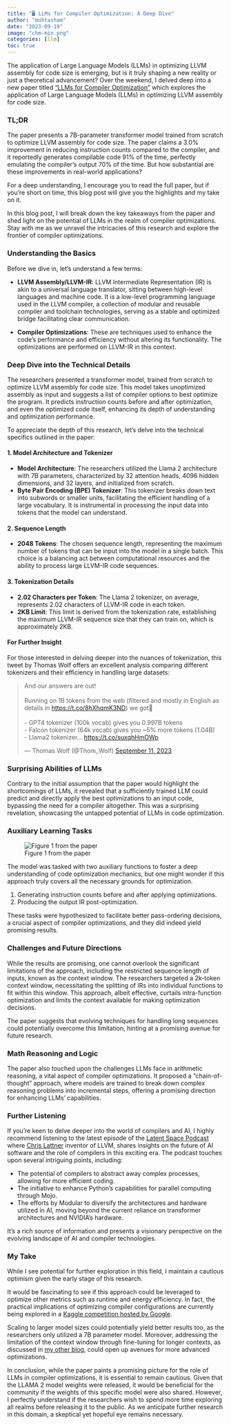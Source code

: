 ```yaml
---
title: "🖥️​ LLMs for Compiler Optimization: A Deep Dive"
author: "muhtasham"
date: "2023-09-19"
image: "chm-min.png"
categories: [llm]
toc: true
---
```


The application of Large Language Models (LLMs) in optimizing LLVM assembly for code size is emerging, but is it truly shaping a new reality or just a theoretical advancement? Over the weekend, I delved deep into a new paper titled ["LLMs for Compiler Optimization"](https://arxiv.org/pdf/2309.07062.pdf) which explores the application of Large Language Models (LLMs) in optimizing LLVM assembly for code size.

### **TL;DR**
The paper presents a 7B-parameter transformer model trained from scratch to optimize LLVM assembly for code size. The paper claims a 3.0% improvement in reducing instruction counts compared to the compiler, and it reportedly generates compilable code 91% of the time, perfectly emulating the compiler's output 70% of the time. But how substantial are these improvements in real-world applications? 

For a deep understanding, I encourage you to read the full paper, but if you're short on time, this blog post will give you the highlights and my take on it.

In this blog post, I will break down the key takeaways from the paper and shed light on the potential of LLMs in the realm of compiler optimizations. Stay with me as we unravel the intricacies of this research and explore the frontier of compiler optimizations.

### **Understanding the Basics**

Before we dive in, let's understand a few terms:

- **LLVM Assembly/LLVM-IR**: LLVM Intermediate Representation (IR) is akin to a universal language translator, sitting between high-level languages and machine code. It is a low-level programming language used in the LLVM compiler, a collection of modular and reusable compiler and toolchain technologies, serving as a stable and optimized bridge facilitating clear communication.

- **Compiler Optimizations**: These are techniques used to enhance the code's performance and efficiency without altering its functionality. The optimizations are performed on LLVM-IR in this context.

### **Deep Dive into the Technical Details**

The researchers presented a transformer model, trained from scratch to optimize LLVM assembly for code size. This model takes unoptimized assembly as input and suggests a list of compiler options to best optimize the program. It predicts instruction counts before and after optimization, and even the optimized code itself, enhancing its depth of understanding and optimization performance.

To appreciate the depth of this research, let's delve into the technical specifics outlined in the paper:

#### **1. Model Architecture and Tokenizer**
- **Model Architecture**: The researchers utilized the Llama 2 architecture with 7B parameters, characterized by 32 attention heads, 4096 hidden dimensions, and 32 layers, and initialized from scratch.
- **Byte Pair Encoding (BPE) Tokenizer**: This tokenizer breaks down text into subwords or smaller units, facilitating the efficient handling of a large vocabulary. It is instrumental in processing the input data into tokens that the model can understand.

#### **2. Sequence Length**
- **2048 Tokens**: The chosen sequence length, representing the maximum number of tokens that can be input into the model in a single batch. This choice is a balancing act between computational resources and the ability to process large LLVM-IR code sequences.

#### **3. Tokenization Details**
- **2.02 Characters per Token**: The Llama 2 tokenizer, on average, represents 2.02 characters of LLVM-IR code in each token.
- **2KB Limit**: This limit is derived from the tokenization rate, establishing the maximum LLVM-IR sequence size that they can train on, which is approximately 2KB.

::: {.callout-note collapse="true"}
#### For Further Insight
For those interested in delving deeper into the nuances of tokenization, this tweet by Thomas Wolf offers an excellent analysis comparing different tokenizers and their efficiency in handling large datasets:
<blockquote class="twitter-tweet"><p lang="en" dir="ltr">And our answers are out!<br><br>Running on 1B tokens from the web (filtered and mostly in English as details in <a href="https://t.co/8hXhqmK3ND">https://t.co/8hXhqmK3ND</a>) we got🥁<br><br>- GPT4 tokenizer (100k vocab) gives you 0.997B tokens <br>- Falcon tokenizer (64k vocab) gives you ~5% more tokens (1.04B)<br>- Llama2 tokenizer… <a href="https://t.co/suxqhHmOWp">https://t.co/suxqhHmOWp</a></p>&mdash; Thomas Wolf (@Thom_Wolf) <a href="https://twitter.com/Thom_Wolf/status/1701206627859206450?ref_src=twsrc%5Etfw">September 11, 2023</a></blockquote> <script async src="https://platform.twitter.com/widgets.js" charset="utf-8"></script>
:::

### **Surprising Abilities of LLMs**

Contrary to the initial assumption that the paper would highlight the shortcomings of LLMs, it revealed that a sufficiently trained LLM could predict and directly apply the best optimizations to an input code, bypassing the need for a compiler altogether. This was a surprising revelation, showcasing the untapped potential of LLMs in code optimization.

### **Auxiliary Learning Tasks**

![Figure 1 from the paper](./fig1.png)

The model was tasked with two auxiliary functions to foster a deep understanding of code optimization mechanics, but one might wonder if this approach truly covers all the necessary grounds for optimization.

1. Generating instruction counts before and after applying optimizations.
2. Producing the output IR post-optimization.

These tasks were hypothesized to facilitate better pass-ordering decisions, a crucial aspect of compiler optimizations, and they did indeed yield promising results.

### **Challenges and Future Directions**

While the results are promising, one cannot overlook the significant limitations of the approach, including the restricted sequence length of inputs, known as the context window. The researchers targeted a 2k-token context window, necessitating the splitting of IRs into individual functions to fit within this window. This approach, albeit effective, curtails intra-function optimization and limits the context available for making optimization decisions.

The paper suggests that evolving techniques for handling long sequences could potentially overcome this limitation, hinting at a promising avenue for future research.

### **Math Reasoning and Logic**

The paper also touched upon the challenges LLMs face in arithmetic reasoning, a vital aspect of compiler optimizations. It proposed a "chain-of-thought" approach, where models are trained to break down complex reasoning problems into incremental steps, offering a promising direction for enhancing LLMs' capabilities.

### **Further Listening**

If you're keen to delve deeper into the world of compilers and AI, I highly recommend listening to the latest episode of the [Latent Space Podcast](https://latent.space/p/modular) where [Chris Lattner](https://twitter.com/clattner_llvm) inventor of LLVM, shares insights on the future of AI software and the role of compilers in this exciting era. The podcast touches upon several intriguing points, including:

- The potential of compilers to abstract away complex processes, allowing for more efficient coding.
- The initiative to enhance Python's capabilities for parallel computing through Mojo.
- The efforts by Modular to diversify the architectures and hardware utilized in AI, moving beyond the current reliance on transformer architectures and NVIDIA's hardware.

It's a rich source of information and presents a visionary perspective on the evolving landscape of AI and compiler technologies.


### **My Take**

While I see potential for further exploration in this field, I maintain a cautious optimism given the early stage of this research. 

It would be fascinating to see if this approach could be leveraged to optimize other metrics such as runtime and energy efficiency. In fact, the practical implications of optimizing compiler configurations are currently being explored in a [Kaggle competition hosted by Google](https://www.kaggle.com/competitions/predict-ai-model-runtime).

Scaling to larger model sizes could potentially yield better results too, as the researchers only utilized a 7B parameter model. Moreover, addressing the limitation of the context window through fine-tuning for longer contexts, as discussed in [my other blog](https://muhtasham.github.io/blog/posts/explore-context/), could open up avenues for more advanced optimizations.

In conclusion, while the paper paints a promising picture for the role of LLMs in compiler optimizations, it is essential to remain cautious. Given that the LLAMA 2 model weights were released, it would be beneficial for the community if the weights of this specific model were also shared. However, I perfectly understand if the researchers wish to spend more time exploring all realms before releasing it to the public. As we anticipate further research in this domain, a skeptical yet hopeful eye remains necessary.